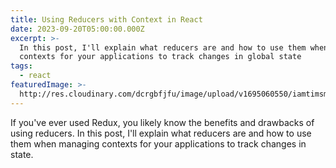 ```yaml
---
title: Using Reducers with Context in React
date: 2023-09-20T05:00:00.000Z
excerpt: >-
  In this post, I'll explain what reducers are and how to use them when managing
  contexts for your applications to track changes in global state
tags:
  - react
featuredImage: >-
  http://res.cloudinary.com/dcrgbfjfu/image/upload/v1695060550/iamtimsmith/using-reducers-with-context-in-react_gzu3qk.jpg
---
```


If you've ever used Redux, you likely know the benefits and drawbacks of using reducers. In this post, I'll explain what reducers are and how to use them when managing contexts for your applications to track changes in state.
